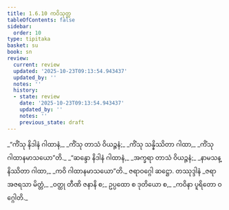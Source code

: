 ```yaml
---
title: 1.6.10 ကဝိသုတ္တ
tableOfContents: false
sidebar:
  order: 10
type: tipitaka
basket: su
book: sn
review:
  current: review
  updated: '2025-10-23T09:13:54.943437'
  updated_by: ''
  notes: ''
  history:
  - state: review
    date: '2025-10-23T09:13:54.943437'
    updated_by: ''
    notes: ''
    previous_state: draft
---
```



<ReviewStatus review={frontmatter.review} showDetails={true} />

<HypothesisAnnotation frontmatter={frontmatter} />

<DynamicBreadcrumb />

<Division number="60" book="sn" e="ch" v="18" p="288">

<Paragraph number="306" type="verses" book="sn">
_“ကိံသု နိဒါနံ ဂါထာနံ,_  
_ကိံသု တာသံ ဝိယဉ္ဇနံ;_  
_ကိံသု သန္နိဿိတာ ဂါထာ,_  
_ကိံသု ဂါထာနမာသယော”တိ._  

</Paragraph>

<Paragraph number="307" type="verses" book="sn">
_“ဆန္ဒော နိဒါနံ ဂါထာနံ,_  
_အက္ခရာ တာသံ ဝိယဉ္ဇနံ;_  
_နာမသန္နိဿိတာ ဂါထာ,_  
_ကဝိ ဂါထာနမာသယော”တိ._  


</Paragraph>
</Division>

<Paragraph number="308" type="center" book="sn">
ဇရာဝဂ္ဂေါ ဆဋ္ဌော.



</Paragraph>

<Paragraph number="309" type="center" book="sn">
တဿုဒ္ဒါနံ


</Paragraph>

<Paragraph number="310" type="verses" book="sn">
_ဇရာ အဇရသာ မိတ္တံ,_  
_ဝတ္ထု တီဏိ ဇနာနိ စ;_  
ဥပ္ပထော စ ဒုတိယော စ,_  
_ကဝိနာ ပူရိတော ဝဂ္ဂေါတိ._
</Paragraph>